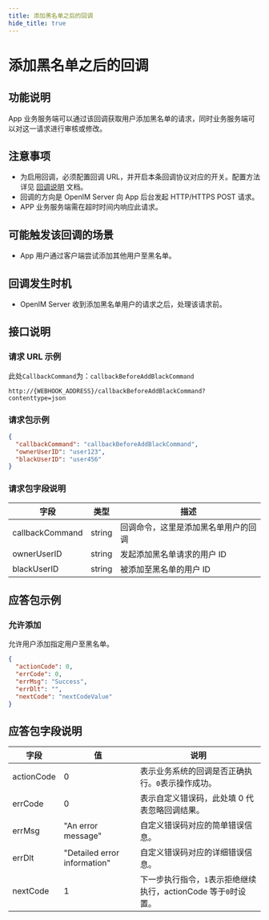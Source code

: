 ```yaml
---
title: 添加黑名单之后的回调
hide_title: true
---
```


# 添加黑名单之后的回调

## 功能说明

App 业务服务端可以通过该回调获取用户添加黑名单的请求，同时业务服务端可以对这一请求进行审核或修改。

## 注意事项

- 为启用回调，必须配置回调 URL，并开启本条回调协议对应的开关。配置方法详见 [回调说明](../introduction) 文档。
- 回调的方向是 OpenIM Server 向 App 后台发起 HTTP/HTTPS POST 请求。
- APP 业务服务端需在超时时间内响应此请求。

## 可能触发该回调的场景

- App 用户通过客户端尝试添加其他用户至黑名单。

## 回调发生时机

- OpenIM Server 收到添加黑名单用户的请求之后，处理该请求前。

## 接口说明

### 请求 URL 示例

此处`CallbackCommand`为：`callbackBeforeAddBlackCommand`
```plaintext
http://{WEBHOOK_ADDRESS}/callbackBeforeAddBlackCommand?contenttype=json
```

### 请求包示例

```json
{
  "callbackCommand": "callbackBeforeAddBlackCommand",
  "ownerUserID": "user123",
  "blackUserID": "user456"
}
```

### 请求包字段说明

| 字段            | 类型   | 描述                                 |
| --------------- | ------ | ------------------------------------ |
| callbackCommand | string | 回调命令，这里是添加黑名单用户的回调 |
| ownerUserID     | string | 发起添加黑名单请求的用户 ID          |
| blackUserID     | string | 被添加至黑名单的用户 ID              |

## 应答包示例

### 允许添加

允许用户添加指定用户至黑名单。

```json
{
  "actionCode": 0,
  "errCode": 0,
  "errMsg": "Success",
  "errDlt": "",
  "nextCode": "nextCodeValue"
}
```

## 应答包字段说明

| 字段       | 值                           | 说明                                                            |
| ---------- | ---------------------------- | --------------------------------------------------------------- |
| actionCode | 0                            | 表示业务系统的回调是否正确执行。`0`表示操作成功。               |
| errCode    | 0                            | 表示自定义错误码，此处填 0 代表忽略回调结果。                   |
| errMsg     | "An error message"           | 自定义错误码对应的简单错误信息。                                |
| errDlt     | "Detailed error information" | 自定义错误码对应的详细错误信息。                                |
| nextCode   | 1                            | 下一步执行指令，`1`表示拒绝继续执行，actionCode 等于`0`时设置。 |
